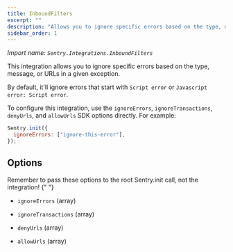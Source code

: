 ```yaml
---
title: InboundFilters
excerpt: ""
description: "Allows you to ignore specific errors based on the type, message, or URLs in a given exception. (default)"
sidebar_order: 1
---
```


_Import name: `Sentry.Integrations.InboundFilters`_

This integration allows you to ignore specific errors based on the type,
message, or URLs in a given exception.

By default, it'll ignore errors that start with `Script error` or `Javascript error: Script error`.

To configure this integration, use the `ignoreErrors`, `ignoreTransactions`, `denyUrls`,
and `allowUrls` SDK options directly. For example:

```javascript
Sentry.init({
  ignoreErrors: ["ignore-this-error"],
});
```

## Options

<Note>
  Remember to pass these options to the root Sentry.init call, not the
  integration!
</Note>{" "}

- `ignoreErrors` (array)

<Include name="platforms/configuration/options/ignore-errors.mdx" />

- `ignoreTransactions` (array)

<Include name="platforms/configuration/options/ignore-transactions.mdx" />

- `denyUrls` (array)

<Include name="platforms/configuration/options/deny-urls.mdx" />

- `allowUrls` (array)

<Include name="platforms/configuration/options/allow-urls.mdx" />
